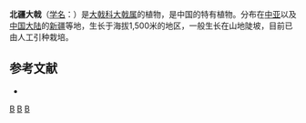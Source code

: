 {{Speciesbox 
| taxon = Euphorbia franchetii
| authority = B. Fedtsch.
}}

'''北疆大戟'''（[[学名|学名]]：{{lang|la|''Euphorbia franchetii''}}）是[[大戟科|大戟科]][[大戟属|大戟属]]的植物，是中国的特有植物。分布在[[中亚|中亚]]以及[[中国大陆|中国大陆]]的[[新疆|新疆]]等地，生长于海拔1,500米的地区，一般生长在山地陡坡，目前已由人工引种栽培。

== 参考文献 ==
<div class="references-small">
* {{cite web| url =http://www.bioinfo.cn/db05/KmzwSpecies.php?action=view&id=7549| title =北疆大戟| work =《中国高等植物数据库全库》| publisher =中国科学院微生物研究所| author =昆明植物研究所| accessdate =2009-02-25| archive-date =2018-06-28| archive-url =https://web.archive.org/web/20180628204035/http://www.bioinfo.cn/db05/KmzwSpecies.php?action=view| dead-url =yes}}
</div>
{{Taxonbar|from=Q10903781}}

[[Category:大戟属|B]]
[[Category:中國特有植物|B]]
[[Category:新疆植物|B]]